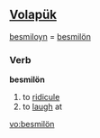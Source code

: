==[[Volapük]]==

[[besmiloyn]] = [[besmilön]]

===Verb===
'''besmilön'''

# to [[ridicule]]
# to [[laugh]] at

[[vo:besmilön]]